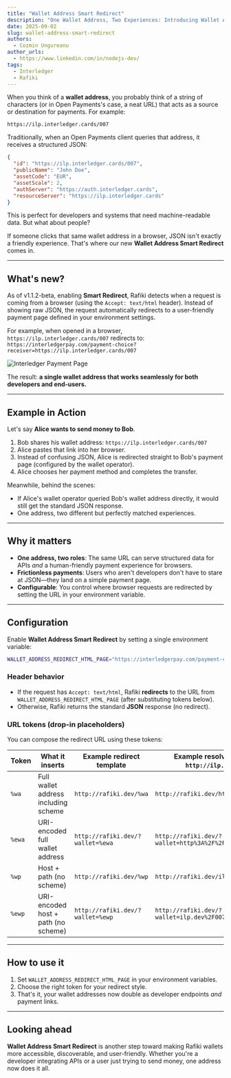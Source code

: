 ```yaml
---
title: "Wallet Address Smart Redirect"
description: "One Wallet Address, Two Experiences: Introducing Wallet Address Smart Redirect in Rafiki"
date: 2025-09-02
slug: wallet-address-smart-redirect
authors:
  - Cozmin Ungureanu
author_urls:
  - https://www.linkedin.com/in/nodejs-dev/
tags:
  - Interledger
  - Rafiki
---
```


When you think of a **wallet address**, you probably think of a string of characters (or in Open Payments's case, a neat URL) that acts as a source or destination for payments. For example:

`https://ilp.interledger.cards/007`

Traditionally, when an Open Payments client queries that address, it receives a structured JSON:

```json
{
  "id": "https://ilp.interledger.cards/007",
  "publicName": "John Doe",
  "assetCode": "EUR",
  "assetScale": 2,
  "authServer": "https://auth.interledger.cards",
  "resourceServer": "https://ilp.interledger.cards"
}
```

This is perfect for developers and systems that need machine-readable data. But what about people?

If someone clicks that same wallet address in a browser, JSON isn't exactly a friendly experience. That's where our new **Wallet Address Smart Redirect** comes in.

---

## What's new?

As of v1.1.2-beta, enabling **Smart Redirect**, Rafiki detects when a request is coming from a browser (using the `Accept: text/html` header). Instead of showing raw JSON, the request automatically redirects to a user-friendly payment page defined in your environment settings.

For example, when opened in a browser, `https://ilp.interledger.cards/007` redirects to:
`https://interledgerpay.com/payment-choice?receiver=https://ilp.interledger.cards/007`

![Interledger Payment Page](/developers/img/blog/2025-09-02/ilp-payment-page.png)

The result: **a single wallet address that works seamlessly for both developers and end-users.**

---

## Example in Action

Let's say **Alice wants to send money to Bob**.

1. Bob shares his wallet address: `https://ilp.interledger.cards/007`
2. Alice pastes that link into her browser.
3. Instead of confusing JSON, Alice is redirected straight to Bob's payment page (configured by the wallet operator).
4. Alice chooses her payment method and completes the transfer.

Meanwhile, behind the scenes:

- If Alice's wallet operator queried Bob's wallet address directly, it would still get the standard JSON response.
- One address, two different but perfectly matched experiences.

---

## Why it matters

- **One address, two roles**: The same URL can serve structured data for APIs _and_ a human-friendly payment experience for browsers.
- **Frictionless payments**: Users who aren't developers don't have to stare at JSON—they land on a simple payment page.
- **Configurable**: You control where browser requests are redirected by setting the URL in your environment variable.

---

## Configuration

Enable **Wallet Address Smart Redirect** by setting a single environment variable:

```bash
WALLET_ADDRESS_REDIRECT_HTML_PAGE="https://interledgerpay.com/payment-choice?receiver=%ewa"
```

### Header behavior

- If the request has `Accept: text/html`, Rafiki **redirects** to the URL from `WALLET_ADDRESS_REDIRECT_HTML_PAGE` (after substituting tokens below).
- Otherwise, Rafiki returns the standard **JSON** response (no redirect).

### URL tokens (drop-in placeholders)

You can compose the redirect URL using these tokens:

| Token  | What it inserts                      | Example redirect template        | Example resolved URL (for `http://ilp.dev/007`)        |
| ------ | ------------------------------------ | -------------------------------- | ------------------------------------------------------ |
| `%wa`  | Full wallet address including scheme | `http://rafiki.dev/%wa`          | `http://rafiki.dev/http://ilp.dev/007`                 |
| `%ewa` | URI-encoded full wallet address      | `http://rafiki.dev/?wallet=%ewa` | `http://rafiki.dev/?wallet=http%3A%2F%2Filp.dev%2F007` |
| `%wp`  | Host + path (no scheme)              | `http://rafiki.dev/%wp`          | `http://rafiki.dev/ilp.dev/007`                        |
| `%ewp` | URI-encoded host + path (no scheme)  | `http://rafiki.dev/?wallet=%ewp` | `http://rafiki.dev/?wallet=ilp.dev%2F007`              |

---

## How to use it

1. Set `WALLET_ADDRESS_REDIRECT_HTML_PAGE` in your environment variables.
2. Choose the right token for your redirect style.
3. That's it, your wallet addresses now double as developer endpoints _and_ payment links.

---

## Looking ahead

**Wallet Address Smart Redirect** is another step toward making Rafiki wallets more accessible, discoverable, and user-friendly. Whether you're a developer integrating APIs or a user just trying to send money, one address now does it all.
